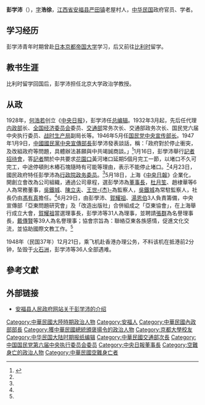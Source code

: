 {{Infobox_officeholder
| name = 彭学沛
| image name =Peng Xuepei.jpg
| width =200px 
| zi  = 浩徐
| Sex = 男 
| now = 中華民國政府官员 
| period = 
| Native place = [[大清|大清]][[江西省|江西省]][[安福县|安福县]]
| date of birth ={{QING}}1896年
| date of death = {{ROC2}}1948年
| party = {{Kmt|19px}}
| place of birth = 
| nationality = {{QING}}（1896年–1911年）<br> {{ROC-1912}}（1912年–1928年）<br>{{ROC}}（1928年–1948年）
| educate = 
*日本京都帝国大学毕业
*曾赴比利时留学
|work =
*<span style="color: green;">《欧美日本的政党》
*<span style="color: green;">《中外货币政策》
}}
'''彭学沛'''（{{bd|1896年||1948年||catIdx=Pan Xuepei}}），[[表字|字]]'''浩徐'''，[[江西省|江西省]][[安福县|安福县]][[严田镇|严田镇]]老屋村人，[[中华民国|中华民国]]政府官员、学者。

==学习经历==
彭学沛青年时期曾赴[[日本|日本]][[京都帝国大学|京都帝国大学]]学习，后又前往[[比利时|比利时]]留学。

==教书生涯==
比利时留学回国后，彭学沛担任北京大学政治学教授。

==从政==
1928年，[[何浩若|何浩若]]创立《[[中央日报|中央日报]]》，彭学沛任[[总编辑|总编辑]]。1932年3月起，先后任代理[[中華民國內政部|内政部]]长、[[全国经济委员会|全国经济委员会]]委员、[[中華民國交通部|交通部]]常务次长、交通部政务次长、国民党六届中央执行委员、[[中国战时生产局|战时生产局]]副局长等。1946年5月任[[国民党中央宣传部|国民党中央宣传部长]]。1947年1月9日，[[中国国民党中央宣传部|中國國民黨中央宣傳部長]]彭學沛發表談話，稱：「政府對於停止衝突，及改組政府等問題，具體辦法甚願與中共竭誠商談。」<ref name="民國史大事記">{{cite book|editor=李新總主編，[[中國社會科學院|中國社會科學院]]近代史研究所[[中華民國史|中華民國史]]研究室編，韓信夫、姜克夫主編|title=《中華民國史大事記》|location=[[北京|北京]]|publisher=[[中華書局|中華書局]]|date=2011年7月}}</ref>{{rp|8261}}1月16日，彭學沛舉行[[記者招待會|記者招待會]]，答[[記者|記者]]關於中共要求[[花園口|花園口]]黃河堵口延期5個月完工一節，以堵口不久可完工，中途停頓則木樁石塊隨時有可能等理由，表示不能停止堵口。<ref name="民國史大事記"/>{{rp|8267}}4月23日，國民政府特任彭學沛為[[行政院|行政院]][[政務委員_(中華民國)|政务委员]]。<ref name="民國史大事記"/>{{rp|8340}}5月18日，上海《[[中央日報|中央日報]]》企業化，開創立會改為公司組織，通過公司章程，選彭學沛為[[董事長|董事長]]，[[杜月笙|杜月笙]]、趙棣華等6人為常務董事，[[吳鐵城|吳鐵城]]、[[陳立夫|陳立夫]]、[[王世杰|王世-{杰}-]]為監察人，[[吳鐵城|吳鐵城]]為常駐監察人，社長仍由[[馮有真|馮有真]]擔任。<ref name="民國史大事記"/>{{rp|8356}}6月29日，由彭學沛、[[賀耀祖|賀耀祖]]、[[湯恩伯|湯恩伯]]3人負責籌備，中央宣傳部「亞東問題研究會」及「改造出版社」合併組成之「亞東協會」，在上海舉行成立大會，[[賀耀祖|賀耀祖]]當選理事長，彭學沛等31人為理事，並聘請[[張群|張群]]為名譽理事長，[[戴傳賢|戴傳賢]]等39人為名譽理事；協會宗旨為：聯絡亞東各族感情，促進文化交流，並協助國際文教工作。<ref name="民國史大事記"/>{{rp|8376}}

1948年（民国37年）12月21日，乘飞机赴香港办理公务，不料该机在抵港前2分钟，坠毁于[[火石洲|火石洲]]，彭学沛等36人全部遇难。

==參考文獻==
{{reflist|2}}

==外部链接==
*[http://www.afx.gov.cn/web/ReadNews.asp?NewsID=1071 安福县人民政府网站关于彭学沛的介绍]{{dead link|date=2018年2月 |bot=InternetArchiveBot |fix-attempted=yes }}

{{中華民國內政部部長}}

{{DEFAULTSORT:Pan Xuepei}}
[[Category:中華民國大陸時期政治人物|Category:中華民國大陸時期政治人物]]
[[Category:安福人|Category:安福人]]
[[Category:中華民國內政部部長|Category:中華民國內政部部長]]
[[Category:獲中華民國總統頒褒揚令的政治人物|Category:獲中華民國總統頒褒揚令的政治人物]]
[[Category:京都大學校友|Category:京都大學校友]]
[[Category:中华民国大陆时期报纸编辑|Category:中华民国大陆时期报纸编辑]]
[[Category:中華民國交通部次長|Category:中華民國交通部次長]]
[[Category:中国国民党第六届中央执行委员会委员|Category:中国国民党第六届中央执行委员会委员]]
[[Category:中央日報董事長|Category:中央日報董事長]]
[[Category:空難身亡的政治人物|Category:空難身亡的政治人物]]
[[Category:中華民國空難身亡者|Category:中華民國空難身亡者]]